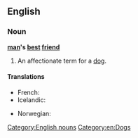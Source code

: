 ==English==

===Noun===
'''[[man]]'s [[best]] [[friend]]'''

# An affectionate term for a [[dog]].

====Translations====
{{trans-top|an affectionate term for a dog}}
* French: {{t+|fr|le meilleur ami de l’homme|m}}
* Icelandic: {{t-|is|besti vinur mannsins}}
{{trans-mid}}
* Norwegian: {{t|no|menneskets beste venn|m}}
{{trans-bottom}}

[[Category:English nouns]]
[[Category:en:Dogs]]